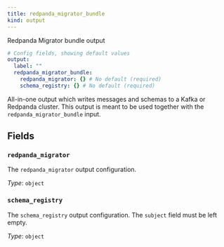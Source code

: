 ```yaml
---
title: redpanda_migrator_bundle
kind: output
---
```


Redpanda Migrator bundle output

```yml
# Config fields, showing default values
output:
  label: ""
  redpanda_migrator_bundle:
    redpanda_migrator: {} # No default (required)
    schema_registry: {} # No default (required)
```

All-in-one output which writes messages and schemas to a Kafka or Redpanda cluster. This output is meant to be used
together with the `redpanda_migrator_bundle` input.


## Fields

### `redpanda_migrator`

The `redpanda_migrator` output configuration.


*Type*: `object`


### `schema_registry`

The `schema_registry` output configuration. The `subject` field must be left empty.


*Type*: `object`



